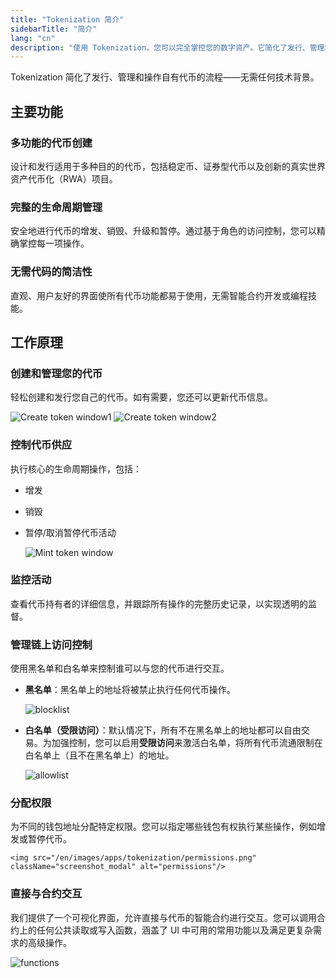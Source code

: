 ```yaml
--- 
title: "Tokenization 简介"
sidebarTitle: "简介"
lang: "cn"
description: "使用 Tokenization，您可以完全掌控您的数字资产。它简化了发行、管理和操作自有代币的流程。"
---
```


Tokenization 简化了发行、管理和操作自有代币的流程——无需任何技术背景。

## 主要功能

### 多功能的代币创建
设计和发行适用于多种目的的代币，包括稳定币、证券型代币以及创新的真实世界资产代币化（RWA）项目。

### 完整的生命周期管理
安全地进行代币的增发、销毁、升级和暂停。通过基于角色的访问控制，您可以精确掌控每一项操作。

### 无需代码的简洁性
直观、用户友好的界面使所有代币功能都易于使用，无需智能合约开发或编程技能。

## 工作原理

### 创建和管理您的代币
轻松创建和发行您自己的代币。如有需要，您还可以更新代币信息。

<img src="/en/images/apps/tokenization/create-token1.png" className="screenshot_modal" alt="Create token window1"/>

<img src="/en/images/apps/tokenization/create-token2.png" className="screenshot_modal" alt="Create token window2"/>

### 控制代币供应
执行核心的生命周期操作，包括：
- 增发
- 销毁
- 暂停/取消暂停代币活动

    <img src="/en/images/apps/tokenization/mint.png" className="screenshot_modal" alt="Mint token window"/>

### 监控活动
查看代币持有者的详细信息，并跟踪所有操作的完整历史记录，以实现透明的监督。

### 管理链上访问控制
使用黑名单和白名单来控制谁可以与您的代币进行交互。
- **黑名单**：黑名单上的地址将被禁止执行任何代币操作。

    <img src="/en/images/apps/tokenization/blocklist.png" className="screenshot_modal" alt="blocklist"/>

- **白名单（受限访问）**：默认情况下，所有不在黑名单上的地址都可以自由交易。为加强控制，您可以启用**受限访问**来激活白名单，将所有代币流通限制在白名单上（且不在黑名单上）的地址。

    <img src="/en/images/apps/tokenization/allowlist.png" className="screenshot_modal" alt="allowlist"/>

### 分配权限
为不同的钱包地址分配特定权限。您可以指定哪些钱包有权执行某些操作，例如增发或暂停代币。

    <img src="/en/images/apps/tokenization/permissions.png" className="screenshot_modal" alt="permissions"/>

### 直接与合约交互
我们提供了一个可视化界面，允许直接与代币的智能合约进行交互。您可以调用合约上的任何公共读取或写入函数，涵盖了 UI 中可用的常用功能以及满足更复杂需求的高级操作。

<img src="/en/images/apps/tokenization/functions.png" className="screenshot_modal" alt="functions"/>
